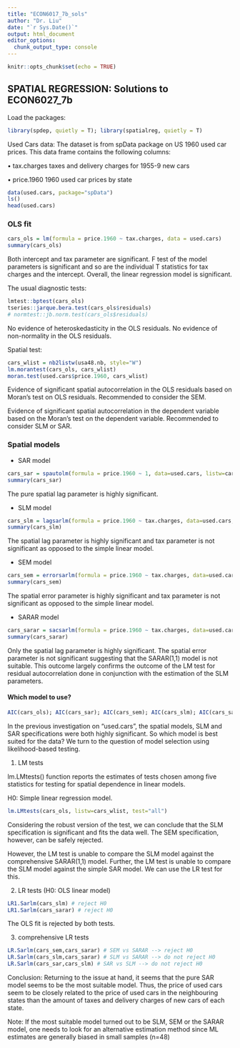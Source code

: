 ```yaml
---
title: "ECON6017_7b_sols"
author: "Dr. Liu"
date: "`r Sys.Date()`"
output: html_document
editor_options: 
  chunk_output_type: console
---
```


```r
knitr::opts_chunk$set(echo = TRUE)
```

## SPATIAL REGRESSION: Solutions to ECON6027_7b

Load the packages:

```r
library(spdep, quietly = T); library(spatialreg, quietly = T)
```

Used Cars data: The dataset is from spData package on US 1960 used car prices. This data frame contains the following columns:

• tax.charges taxes and delivery charges for 1955-9 new cars

• price.1960 1960 used car prices by state

```r
data(used.cars, package="spData")
ls()
head(used.cars)
```

### OLS fit

```r
cars_ols = lm(formula = price.1960 ~ tax.charges, data = used.cars)
summary(cars_ols)
```

Both intercept and tax parameter are significant. F test of the model parameters is significant and so are the individual T statistics for tax charges and the intercept. Overall, the linear regression model is significant.

The usual diagnostic tests:

```r
lmtest::bptest(cars_ols)
tseries::jarque.bera.test(cars_ols$residuals)
# normtest::jb.norm.test(cars_ols$residuals)
```

No evidence of heteroskedasticity in the OLS residuals. No evidence of non-normality in the OLS residuals.

Spatial test:

```r
cars_wlist = nb2listw(usa48.nb, style="W")
lm.morantest(cars_ols, cars_wlist)
moran.test(used.cars$price.1960, cars_wlist)
```

Evidence of significant spatial autocorrelation in the OLS residuals based on Moran's test on OLS residuals. Recommended to consider the SEM.

Evidence of significant spatial autocorrelation in the dependent variable based on the Moran's test on the dependent variable. Recommended to consider SLM or SAR.

### Spatial models

- SAR model

```r
cars_sar = spautolm(formula = price.1960 ~ 1, data=used.cars, listw=cars_wlist)
summary(cars_sar)
```

The pure spatial lag parameter is highly significant. 

- SLM model

```r
cars_slm = lagsarlm(formula = price.1960 ~ tax.charges, data=used.cars, listw=cars_wlist)
summary(cars_slm)
```

The spatial lag parameter is highly significant and tax parameter is not significant as opposed to the  simple linear model. 

- SEM model

```r
cars_sem = errorsarlm(formula = price.1960 ~ tax.charges, data=used.cars, listw=cars_wlist) 
summary(cars_sem)
```

The spatial error parameter is highly significant and tax parameter is not significant as opposed to the  simple linear model. 

- SARAR model

```r
cars_sarar = sacsarlm(formula = price.1960 ~ tax.charges, data=used.cars, listw=cars_wlist)
summary(cars_sarar)
```

Only the spatial lag parameter is highly significant. The spatial error parameter is not significant suggesting that the SARAR(1,1) model is not suitable. This outcome largely confirms the outcome of the LM test for residual autocorrelation done in conjunction with the estimation of the SLM parameters.

#### Which model to use?

```r
AIC(cars_ols); AIC(cars_sar); AIC(cars_sem); AIC(cars_slm); AIC(cars_sarar)
```

In the previous investigation on “used.cars”, the spatial models, SLM and SAR specifications were both highly significant. So which model is best suited for the data? We turn to the question of model selection using likelihood-based testing.

1. LM tests

lm.LMtests() function reports the estimates of tests chosen among five statistics for testing for spatial dependence in linear models. 

H0: Simple linear regression model.

```r
lm.LMtests(cars_ols, listw=cars_wlist, test="all")
```

Considering the robust version of the test, we can conclude that the SLM specification is significant and fits the data well. The SEM specification, however, can be safely rejected.

However, the LM test is unable to compare the SLM model against the comprehensive SARAR(1,1) model. Further, the LM test is unable to compare the SLM model against the simple SAR model. We can use the LR test for this.

2. LR tests (H0: OLS linear model)

```r
LR1.Sarlm(cars_slm) # reject H0
LR1.Sarlm(cars_sarar) # reject H0
```

The OLS fit is rejected by both tests.

3. comprehensive LR tests

```r
LR.Sarlm(cars_sem,cars_sarar) # SEM vs SARAR --> reject H0
LR.Sarlm(cars_slm,cars_sarar) # SLM vs SARAR --> do not reject H0
LR.Sarlm(cars_sar,cars_slm) # SAR vs SLM --> do not reject H0
```

Conclusion: Returning to the issue at hand, it seems that the pure SAR model seems to be the most suitable model. Thus, the price of used cars seem to be closely related to the price of used cars in the neighbouring states than the amount of taxes and delivery charges of new cars of each state.

Note: If the most suitable model turned out to be SLM, SEM or the SARAR model, one needs to look for an alternative estimation method since ML estimates are generally biased in small samples (n=48)

